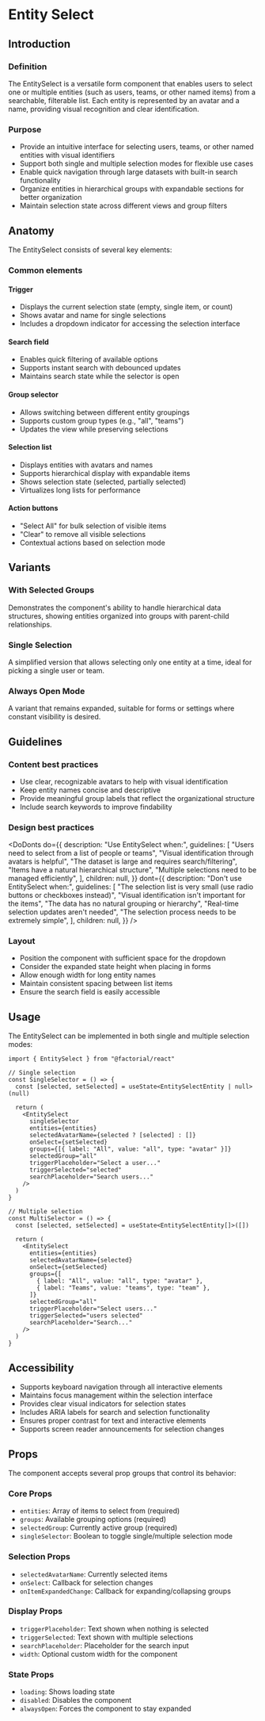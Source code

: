 
<Meta of={ComponentStories} />

# Entity Select

## Introduction

### Definition

The EntitySelect is a versatile form component that enables users to select one
or multiple entities (such as users, teams, or other named items) from a
searchable, filterable list. Each entity is represented by an avatar and a name,
providing visual recognition and clear identification.

### Purpose

- Provide an intuitive interface for selecting users, teams, or other named
  entities with visual identifiers
- Support both single and multiple selection modes for flexible use cases
- Enable quick navigation through large datasets with built-in search
  functionality
- Organize entities in hierarchical groups with expandable sections for better
  organization
- Maintain selection state across different views and group filters

## Anatomy

<Canvas of={ComponentStories.Default} />

The EntitySelect consists of several key elements:

### Common elements

#### Trigger

- Displays the current selection state (empty, single item, or count)
- Shows avatar and name for single selections
- Includes a dropdown indicator for accessing the selection interface

#### Search field

- Enables quick filtering of available options
- Supports instant search with debounced updates
- Maintains search state while the selector is open

#### Group selector

- Allows switching between different entity groupings
- Supports custom group types (e.g., "all", "teams")
- Updates the view while preserving selections

#### Selection list

- Displays entities with avatars and names
- Supports hierarchical display with expandable items
- Shows selection state (selected, partially selected)
- Virtualizes long lists for performance

#### Action buttons

- "Select All" for bulk selection of visible items
- "Clear" to remove all visible selections
- Contextual actions based on selection mode

<Controls of={ComponentStories.Default} />

## Variants

### With Selected Groups

Demonstrates the component's ability to handle hierarchical data structures,
showing entities organized into groups with parent-child relationships.

<Canvas of={ComponentStories.WithSelectedGroup} />

### Single Selection

A simplified version that allows selecting only one entity at a time, ideal for
picking a single user or team.

<Canvas of={ComponentStories.SingleSelector} />

### Always Open Mode

A variant that remains expanded, suitable for forms or settings where constant
visibility is desired.

<Canvas of={ComponentStories.AlwaysOpen} />

## Guidelines

### Content best practices

- Use clear, recognizable avatars to help with visual identification
- Keep entity names concise and descriptive
- Provide meaningful group labels that reflect the organizational structure
- Include search keywords to improve findability

### Design best practices

<DoDonts
  do={{
    description: "Use EntitySelect when:",
    guidelines: [
      "Users need to select from a list of people or teams",
      "Visual identification through avatars is helpful",
      "The dataset is large and requires search/filtering",
      "Items have a natural hierarchical structure",
      "Multiple selections need to be managed efficiently",
    ],
    children: null,
  }}
  dont={{
    description: "Don't use EntitySelect when:",
    guidelines: [
      "The selection list is very small (use radio buttons or checkboxes instead)",
      "Visual identification isn't important for the items",
      "The data has no natural grouping or hierarchy",
      "Real-time selection updates aren't needed",
      "The selection process needs to be extremely simple",
    ],
    children: null,
  }}
/>

### Layout

- Position the component with sufficient space for the dropdown
- Consider the expanded state height when placing in forms
- Allow enough width for long entity names
- Maintain consistent spacing between list items
- Ensure the search field is easily accessible

## Usage

The EntitySelect can be implemented in both single and multiple selection modes:

```tsx
import { EntitySelect } from "@factorial/react"

// Single selection
const SingleSelector = () => {
  const [selected, setSelected] = useState<EntitySelectEntity | null>(null)

  return (
    <EntitySelect
      singleSelector
      entities={entities}
      selectedAvatarName={selected ? [selected] : []}
      onSelect={setSelected}
      groups={[{ label: "All", value: "all", type: "avatar" }]}
      selectedGroup="all"
      triggerPlaceholder="Select a user..."
      triggerSelected="selected"
      searchPlaceholder="Search users..."
    />
  )
}

// Multiple selection
const MultiSelector = () => {
  const [selected, setSelected] = useState<EntitySelectEntity[]>([])

  return (
    <EntitySelect
      entities={entities}
      selectedAvatarName={selected}
      onSelect={setSelected}
      groups={[
        { label: "All", value: "all", type: "avatar" },
        { label: "Teams", value: "teams", type: "team" },
      ]}
      selectedGroup="all"
      triggerPlaceholder="Select users..."
      triggerSelected="users selected"
      searchPlaceholder="Search..."
    />
  )
}
```

## Accessibility

- Supports keyboard navigation through all interactive elements
- Maintains focus management within the selection interface
- Provides clear visual indicators for selection states
- Includes ARIA labels for search and selection functionality
- Ensures proper contrast for text and interactive elements
- Supports screen reader announcements for selection changes

## Props

The component accepts several prop groups that control its behavior:

### Core Props

- `entities`: Array of items to select from (required)
- `groups`: Available grouping options (required)
- `selectedGroup`: Currently active group (required)
- `singleSelector`: Boolean to toggle single/multiple selection mode

### Selection Props

- `selectedAvatarName`: Currently selected items
- `onSelect`: Callback for selection changes
- `onItemExpandedChange`: Callback for expanding/collapsing groups

### Display Props

- `triggerPlaceholder`: Text shown when nothing is selected
- `triggerSelected`: Text shown with multiple selections
- `searchPlaceholder`: Placeholder for the search input
- `width`: Optional custom width for the component

### State Props

- `loading`: Shows loading state
- `disabled`: Disables the component
- `alwaysOpen`: Forces the component to stay expanded
